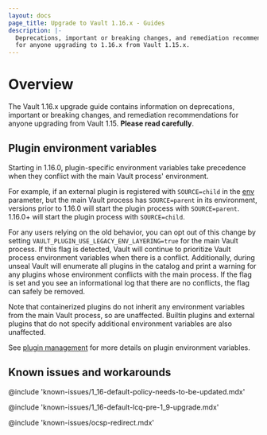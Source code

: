 ```yaml
---
layout: docs
page_title: Upgrade to Vault 1.16.x - Guides
description: |-
  Deprecations, important or breaking changes, and remediation recommendations
  for anyone upgrading to 1.16.x from Vault 1.15.x.
---
```


# Overview

The Vault 1.16.x upgrade guide contains information on deprecations, important
or breaking changes, and remediation recommendations for anyone upgrading from
Vault 1.15. **Please read carefully**.

## Plugin environment variables

Starting in 1.16.0, plugin-specific environment variables take precedence when
they conflict with the main Vault process' environment.

For example, if an external plugin is registered with `SOURCE=child` in the
[env](/vault/api-docs/system/plugins-catalog#env) parameter, but the main Vault
process has `SOURCE=parent` in its environment, versions prior to 1.16.0 will
start the plugin process with `SOURCE=parent`. 1.16.0+ will start the plugin
process with `SOURCE=child`.

For any users relying on the old behavior, you can opt out of this change by setting
`VAULT_PLUGIN_USE_LEGACY_ENV_LAYERING=true` for the main Vault process. If this
flag is detected, Vault will continue to prioritize Vault process environment
variables when there is a conflict. Additionally, during unseal Vault will enumerate
all plugins in the catalog and print a warning for any plugins whose environment
conflicts with the main process. If the flag is set and you see an informational
log that there are no conflicts, the flag can safely be removed.

Note that containerized plugins do not inherit any environment variables from
the main Vault process, so are unaffected. Builtin plugins and external plugins
that do not specify additional environment variables are also unaffected.

See [plugin management](/vault/docs/plugins/plugin-management) for more details
on plugin environment variables.

## Known issues and workarounds

@include 'known-issues/1_16-default-policy-needs-to-be-updated.mdx'

@include 'known-issues/1_16-default-lcq-pre-1_9-upgrade.mdx'

@include 'known-issues/ocsp-redirect.mdx'
